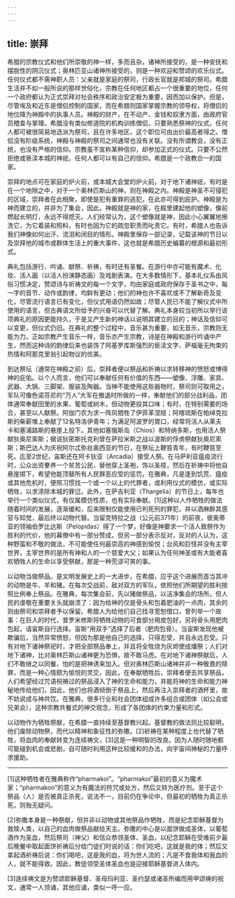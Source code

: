 ```yaml
---
---
---
```

title: 崇拜
---




希腊的宗教仪式和他们所崇敬的神一样，多而且杂。诸神所接受的，是一种安抚和摆脱性的阴沉仪式；奥林匹亚山诸神所接受的，则是一种欢迎和赞颂的欢乐仪式。任何仪式都不需神职人员：父亲就是家庭的祭司，行政长官就是邦城的祭司。希腊生活并不如一般所说的那样世俗化，宗教在任何地区都占一个很重要的地位，任何一个政府都认为正式崇拜对社会秩序和政治安定极为重要，因而加以保护。但是，尽管埃及和近东是僧侣控制的国家，而在希腊则国家掌握宗教的领导权，将僧侣的地位降为神殿中的执事人员。神殿的财产，在不动产、金钱和奴隶方面，由政府官员稽查与掌理。希腊没有类似修道院的机构训练僧侣，只要熟悉祭神的仪式，任何人都可被很简易地选派为祭司，且在许多地区，这个职位可由出价最高者得之。僧侣没有阶级系统，神殿与神殿的祭司之间通常也没有关联。没有所谓教会，没有正统，也没有严格的信仰。宗教虽不宣称某种信仰，却参加正式的仪式。只要不公然拒绝或亵渎本城的神祇，任何人都可以有自己的信仰。希腊是一个政教合一的国家。

崇拜的地点可在家庭的炉火前，或本城大会堂的炉火前，对于地下诸神祇，有时是在一个地隙之中，对于一个奥林匹斯山的神，则在神殿之内。神殿是神圣不可侵犯的区域，崇拜者在此相聚，即使是犯有重罪的逃犯，在此亦可得到庇护。神殿是为神而建立的，并非为了集会，因此，神殿就是神的家，在殿里建起他的塑像，像前燃起长明灯，永远不得熄灭。人们经常认为，这个塑像就是神，因此小心翼翼地擦洗它，为它着装和照料，有时也因为它的疏忽职责而叱责它。有时，希腊人也告诉我们神像如何出汗、流泪和闭目的情形。神殿里保存一部记录，记载该神的节日以及崇拜他的城市或群体生活上的重大事件，这也就是希腊历史编纂的根源和最初形式。

典礼包括游行、吟诵、献祭、祈祷，有时还有圣餐。在游行中亦可能有魔术、化妆、活人画（以活人扮演静态画）及戏剧表演。在大多数情形下，基本礼仪系由风俗习惯决定，赞颂诗与祈祷文的每一个文字，均由家庭或政府保存于圣书之中，每一字的音节、动作或韵律，均鲜有更动；他们的神也许不喜欢或不了解新奇及变化，尽管流行语言已有变化，但仪式用语仍然如故；尽管人民已不能了解仪式中所使用的语言，但古典语文所给予的兴奋可以代替了解。典礼本身较当初所以举行该项典礼的原因更能持久，于是又产生新的神话以说明其建立的目的；神话及信仰可以变更，但仪式仍旧。在典礼的整个过程中，音乐甚为重要，如无音乐，宗教则无能为力。正如宗教产生音乐一样，音乐亦产生宗教，诗是在神殿和游行吟诵中产生，然而这种诗的韵律后来也装饰了阿基罗库斯强烈的亵渎文字、萨福毫无拘束的热情和阿那克里翁引起物议的优美。

到达祭坛（通常在神殿之前）后，崇拜者便以祭品和祈祷以求转移神的愤怒或博得神的庇佑。以个人而言，他们可以奉献任何有价值的东西——塑像、浮雕、家具、武器、大锅、三脚架、服装及陶器。当神不能使用这些器物时，祭司则可取用之，军队可像色诺芬尼的“万人”大军在撤退时所做的一样，奉献他们的部分战利品，团体通常奉献田里的水果、葡萄或树木，但动物更投其口味；有时，在特别需要的场合，甚至以人献祭。阿伽门农为求一阵风牺牲了伊菲革涅娅；阿喀琉斯在帕绰克拉斯的柴薪堆上奉献了12名特洛伊青年；为满足阿波罗的胃口，经常将活人从莱夫卡和塞浦路斯的悬崖上投下。其他如塞俄斯岛（Chios）和特纳多斯，也用活人祭献狄奥尼索斯；据说狄密斯托克利曾在萨拉米斯之战以波斯的俘虏祭献狄奥尼索斯；斯巴达人为庆祝阿尔忒弥丝奥西亚的节日，在祭坛上鞭笞青年，有时鞭笞至死。迄至2世纪，宙斯还在阿卡狄亚（Arcadia）接受人祭。在马萨利亚瘟疫流行时，公众出资豢养一个贫苦公民，替他穿上圣袍，饰以圣枝，然后在祈祷中将他自悬崖掷下，希望他能顶替所有人民罪恶应受的惩罚。在雅典，凡是逢到饥荒、瘟疫或其他危机时，便照习惯找一个或一个以上的代罪者，或利用仪式的模仿，或实际牺牲，以求涤除本城的罪愆。此外，在萨吉利亚（Thargelia）的节日上，每年也举行一个类似仪式，有仅属模仿性质，也有实际奉献。[1]这种以人作牺牲的做法随着时间的发展，逐渐缓和，后来限制仅能使用已判死刑的罪犯，并以酒麻醉其感官与知觉，最后终以动物代替。当留克特拉之战（公元前371年）的前夜，彼奥蒂亚的领袖伯罗比达斯（Pelopidas）得了一个梦，好像是神要求一个活人致祭作为胜利的代价，他的幕僚中有一部分赞成，但另一部分表示反对，反对的人认为，这种野蛮和不敬的做法，不可能使任何最崇高的神感到愉悦；台风和巨怪并没有主宰世界，主宰世界的是所有神和人的一个慈爱大父；如果认为任何神圣或有大能者喜欢牺牲人的生命以享受祭献，那是一种荒谬可笑的事。

以动物当做祭品。是文明发展史上的一大进步。在希腊，应乎这个进展而首当其冲的动物是牛、羊和猪。在每次交战前，敌对双方的军队，依照他们所期望的胜利按照比例奉上祭品。在雅典，每次集会前，先以猪做祭品，以洁净集会的场所。但人民的虔敬在重要关头就崩溃了：因为给神的仅是骨头和包着肥油的一点肉，其余的则由祭司和崇拜者予以保留。希腊人为给他们自己找寻宽恕借口，曾列举一个故事：在巨人的时代，普罗米修斯将牺牲动物的可食部分用皮包好，另将骨头用肥肉包起，请宙斯自行选择。宙斯“用双手”选择了后者（肥肉包骨）。当宙斯发现他被欺骗后，当然异常愤怒，但因为那是他自己的选择，只得忍受，并且永远忍受。只有对地下诸神祭祀时，才把全部祭品奉上，并且将全牲烧为灰烬使成燔祭；人们对地下诸神，比对奥林匹斯山诸神更为恐惧，故不敢马虎。在对地下诸神祭献后，人们不敢继之以同餐，怕的是把神诱来加入。但对奥林匹斯山诸神并非一种敬畏的赎罪，而是一种心情颇为愉悦的灵交，因此，在奉献牺牲后，崇拜者便去共享祭品，人们希望经过咒语祝祷过的祭品浸入了神的生命和能力，并能将神的生命和能力神秘地传给他们，因此，他们也将酒倾倒于祭品上，然后再注入崇拜者的酒杯里，故不妨说成与神共饮。在雅典，很多行业和社会团体组成许多组合或团体（如公会或兄弟会），这种宗教共餐式的神交观念，形成了各团体的约束力量和形式。

以动物作为牺牲祭献，在希腊一直持续至基督教兴起。基督教的做法则比较聪明，他们废除动物祭，而代以精神和象征性的弥撒。[2]祈祷在某种程度上也代替了牺牲，将血肉的奉献转变为连续祷文，[3]这是一种明智的改良。因为人随时随地都可能碰到机会或悲剧，自可随时利用这种比较缓和的办法，向宇宙间神秘的力量呼求援助。



* * *



[1]这种牺牲者在雅典称作“pharmakoi”。“pharmakoi”最初的意义为魔术家；“pharmakon”的意义为有魔法的符咒或处方，然后又转为医疗剂。至于这个祭品（人）是否被真正杀死，说法不一，目前仍在争论中，但最初的牺牲为真正杀死，则殆无疑问。

[2]弥撒本身是一种祭献，但并非以动物或其他祭品作牺牲，而是纪念耶稣基督为救赎人类，以自己的血肉做祭品献给天主。弥撒的中心是以面饼做成圣体，以葡萄酒作为圣血，然后祭司（神父）和信众恭领圣体、圣血，以纪念耶稣在受难前夕最后晚餐中取起面饼祈祷后分给门徒们时说的话：你们吃吧，这就是我的体；然后又拿起酒祈祷后说：你们喝吧，这是我的血，将为世人流的；凡是不食我体和我血的人，就不能得救。因此，教徒领受圣体圣血也是迎接耶稣基督进入体内。

[3]连续祷文是为赞颂耶稣基督、圣母玛利亚、圣约瑟或诸圣所编而用甲颂祷的祝文，通常一人领诵，其他应诵，类似一呼一应。